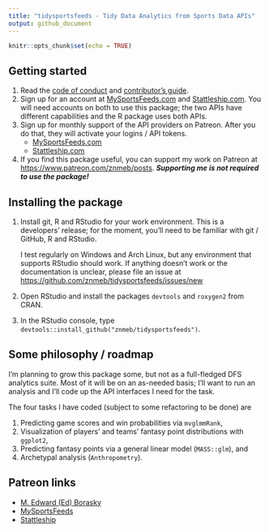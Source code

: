 ```yaml
---
title: "tidysportsfeeds - Tidy Data Analytics from Sports Data APIs"
output: github_document
---
```


```r
knitr::opts_chunk$set(echo = TRUE)
```

## Getting started
1. Read the [code of conduct](https://github.com/znmeb/tidysportsfeeds/blob/master/CONDUCT.md) and [contributor's guide](https://github.com/znmeb/tidysportsfeeds/blob/master/CONTRIBUTING.md).
2. Sign up for an account at [MySportsFeeds.com](https://www.mysportsfeeds.com/) and [Stattleship.com](https://api.stattleship.com/). You will need accounts on both to use this package; the two APIs have different capabilities and the R package uses both APIs.
3. Sign up for monthly support of the API providers on Patreon. After you do that, they will activate your logins / API tokens.
    * [MySportsFeeds.com](https://www.patreon.com/mysportsfeeds)
    * [Stattleship.com](https://www.patreon.com/stattleship)
4. If you find this package useful, you can support my work on Patreon at <https://www.patreon.com/znmeb/posts>. ***Supporting me is not required to use the package!***

## Installing the package    
1. Install git, R and RStudio for your work environment. This is a developers' release; for the moment, you'll need to be familiar with git / GitHub, R and RStudio. 

    I test regularly on Windows and Arch Linux, but any environment that supports RStudio should work. If anything doesn't work or the documentation is unclear, please file an issue at <https://github.com/znmeb/tidysportsfeeds/issues/new>
2. Open RStudio and install the packages `devtools` and `roxygen2` from CRAN.
3. In the RStudio console, type `devtools::install_github("znmeb/tidysportsfeeds")`.

## Some philosophy / roadmap
I'm planning to grow this package some, but not as a full-fledged DFS analytics suite. Most of it will be on an as-needed basis; I'll want to run an analysis and I'll code up the API interfaces I need for the task.

The four tasks I have coded (subject to some refactoring to be done) are

1. Predicting game scores and win probabilities via `mvglmmRank`,
2. Visualization of players' and teams' fantasy point distributions with `ggplot2`,
3. Predicting fantasy points via a general linear model (`MASS::glm`), and
4. Archetypal analysis (`Anthropometry`).

## Patreon links
* [M. Edward (Ed) Borasky](https://www.patreon.com/znmeb/posts)
* [MySportsFeeds](https://www.patreon.com/mysportsfeeds/posts)
* [Stattleship](https://www.patreon.com/stattleship/posts)
